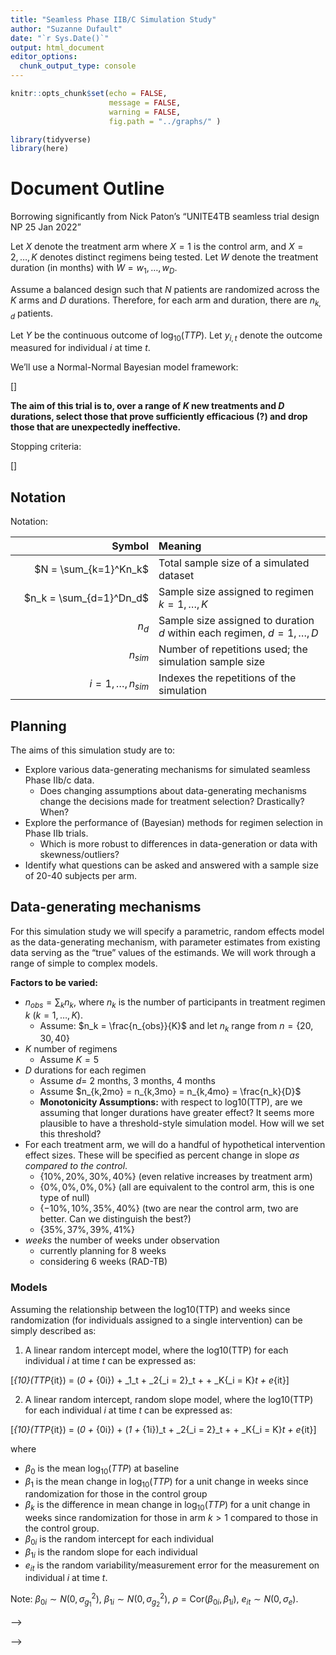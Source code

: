 ```yaml
---
title: "Seamless Phase IIB/C Simulation Study"
author: "Suzanne Dufault"
date: "`r Sys.Date()`"
output: html_document
editor_options: 
  chunk_output_type: console
---
```


```r
knitr::opts_chunk$set(echo = FALSE,
                      message = FALSE,
                      warning = FALSE,
                      fig.path = "../graphs/" )

library(tidyverse)
library(here)
```

# Document Outline {.tabset}

Borrowing significantly from Nick Paton's "UNITE4TB seamless trial design NP 25 Jan 2022"

Let $X$ denote the treatment arm where $X = 1$ is the control arm, and $X = 2,\ldots, K$ denotes distinct regimens being tested. Let $W$ denote the treatment duration (in months) with $W = w_1,\ldots, w_D$.

Assume a balanced design such that $N$ patients are randomized across the $K$ arms and $D$ durations. Therefore, for each arm and duration, there are $n_{k,d}$ patients. 

Let $Y$ be the continuous outcome of $\log_{10}(TTP)$. Let $y_{i,t}$ denote the outcome measured for individual $i$ at time $t$.

We'll use a Normal-Normal Bayesian model framework:

\[\text{TO BE ADDED}\]

**The aim of this trial is to, over a range of $K$ new treatments and $D$ durations, select those that prove sufficiently efficacious (?) and drop those that are unexpectedly ineffective.**

Stopping criteria:

\[\text{TO BE ADDED}\]



## Notation

Notation:

| Symbol | Meaning |
|----:|:-----|
| $N = \sum_{k=1}^Kn_k$ | Total sample size of a simulated dataset |
| $n_k = \sum_{d=1}^Dn_d$ | Sample size assigned to regimen $k = 1,\ldots, K$ |
| $n_d$ | Sample size assigned to duration $d$ within each regimen, $d = 1, \dots, D$ |
| $n_{sim}$ | Number of repetitions used; the simulation sample size |
| $i=1,\ldots, n_{sim}$ | Indexes the repetitions of the simulation |
<!-- | $\theta$ | An estimand (conceptually); also true value of the estimand |     -->
<!-- | $n_{obs}$ | Sample size of a simulated dataset |     -->
<!-- | $\hat{\theta}$ | the estimator of $\theta$ |     -->
<!-- | $\hat{\theta}_i$ | the estimate of $\theta$ from the $i$th repetition |    -->
<!-- | $\bar{\theta}$ | the mean of $\hat{\theta}_i$ across repetitions |     -->
<!-- | $Var(\hat{\theta})$ | the true variance of $\hat{\theta}$, which can be estimated with large $n_{sim}$ |     -->
<!-- | $\widehat{Var}(\hat{\theta}_i)$ | an estimate of $Var(\hat{\theta})$from the $i$th repetition |    -->
<!-- | $\alpha$ | the nominal significance level |    -->
<!-- | $p_i$ | the p-value returned by the $i$th repetition |     -->

## Planning 

<!-- + Specific aims of the simulation study -->

The aims of this simulation study are to:

+ Explore various data-generating mechanisms for simulated seamless Phase IIb/c data.    
    + Does changing assumptions about data-generating mechanisms change the decisions made for treatment selection? Drastically? When?
+ Explore the performance of (Bayesian) methods for regimen selection in Phase IIb trials.    
    + Which is more robust to differences in data-generation or data with skewness/outliers?
+ Identify what questions can be asked and answered with a sample size of 20-40 subjects per arm. 

## Data-generating mechanisms

For this simulation study we will specify a parametric, random effects model as the data-generating mechanism, with parameter estimates from existing data serving as the "true" values of the estimands. We will work through a range of simple to complex models. 

**Factors to be varied:**

+ $n_{obs} = \sum_k n_k$, where $n_k$ is the number of participants in treatment regimen $k$ ($k = 1,\ldots,K$).     
  + Assume: $n_k = \frac{n_{obs}}{K}$ and let $n_k$ range from $n = \{20, 30, 40\}$ 
  
+ $K$ number of regimens    
  + Assume $K = 5$

+ $D$ durations for each regimen    
  + Assume $d =$ 2 months, 3 months, 4 months   
  + Assume $n_{k,2mo} = n_{k,3mo} = n_{k,4mo} = \frac{n_k}{D}$  
  + **Monotonicity Assumptions:** with respect to log10(TTP), are we assuming that longer durations have greater effect? It seems more plausible to have a threshold-style simulation model. How will we set this threshold?
  
+ For each treatment arm, we will do a handful of hypothetical intervention effect sizes. These will be specified as percent change in slope *as compared to the control*.   
  + $\{10\%,20\%,30\%,40\%\}$ (even relative increases by treatment arm)
  + $\{0\%,0\%,0\%,0\%\}$ (all are equivalent to the control arm, this is one type of null)
  + $\{-10\%,10\%,35\%,40\%\}$ (two are near the control arm, two are better. Can we distinguish the best?)
  + $\{35\%, 37\%, 39\%, 41\%\}$
  
+ $weeks$ the number of weeks under observation     
  + currently planning for 8 weeks    
  + considering 6 weeks (RAD-TB)    

### Models

Assuming the relationship between the log10(TTP) and weeks since randomization (for individuals assigned to a single intervention) can be simply described as:

1. A linear random intercept model, where the log10(TTP) for each individual $i$ at time $t$ can be expressed as:

\[\log_{10}(TTP_{it}) = (\beta_0 + \beta_{0i}) + \beta_1\cdot\text{weeks}_t + \beta_2\cdot\mathbb{I}\{\text{arm}_i = 2\}\cdot\text{weeks}_t + \ldots + \beta_K\cdot\mathbb{I}\{\text{arm}_i = K\}\cdot\text{weeks}_t + e_{it}\]


2. A linear random intercept, random slope model, where the log10(TTP) for each individual $i$ at time $t$ can be expressed as:

\[\log_{10}(TTP_{it}) = (\beta_0 + \beta_{0i}) + (\beta_1 + \beta_{1i})\cdot\text{weeks}_t + \beta_2\cdot\mathbb{I}\{\text{arm}_i = 2\}\cdot\text{weeks}_t + \ldots + \beta_K\cdot\mathbb{I}\{\text{arm}_i = K\}\cdot\text{weeks}_t + e_{it}\]

where

+ $\beta_0$ is the mean $\log_{10}(TTP)$ at baseline
+ $\beta_1$ is the mean change in $\log_{10}(TTP)$ for a unit change in weeks since randomization for those in the control group
+ $\beta_k$ is the difference in mean change in $\log_{10}(TTP)$ for a unit change in weeks since randomization for those in arm $k>1$ compared to those in the control group.
+ $\beta_{0i}$ is the random intercept for each individual
+ $\beta_{1i}$ is the random slope for each individual
+ $e_{it}$ is the random variability/measurement error for the measurement on individual $i$ at time $t$.

Note: $\beta_{0i} \sim N(0,\sigma_{g_1}^2)$, $\beta_{1i} \sim N(0,\sigma_{g_2}^2)$, $\rho = \text{Cor}(\beta_{0i}, \beta_{1i})$, $e_{it} \sim N(0,\sigma_e)$.

<!-- ## Estimand/target of analysis -->

<!-- Based on the simulated dataset, we will rank the effect sizes of each of the $k = 1,...,K$ regimens ($A_k$) such that: -->

<!-- \[A_{(1)} = \max(A_1, A_2, \ldots, A_K)\] -->
<!-- \[\vdots\] -->
<!-- \[A_{(K)} = \min(A_1, A_2, \ldots, A_K)\] -->

<!-- In other words (and unlike standard order statistics which rank low to high), the best regimen (the largest change in TTP) is denoted $A_{(1)}$ and the worst regimen (the lowest change in TTP) is denoted $A_{(K)}$. The estimated ranked regimens, based on the point estimates from simulated datasets are denoted $A_{(\hat{k})}$. -->

<!-- + Define estimands and/or other targets of the simulation study. -->

<!-- | Target | Description |  -->
<!-- | :----: | :---------- | -->
<!-- | $r = \{A_{(1)}, A_{(2)}, A_{(3)}, A_{(4)}, A_{(5)}\}$ | The first target is the ranking of the regimens, from best to worst. | -->
<!-- | $r_{k'} = \{A_{(1)},\ldots, A_{(k')}\}$ | The second target is a subset of the top $k'$ ranked regimens ($k'\leq K$). | -->
<!-- | $\Delta = \mu_A - \mu_{A'}, A\neq A'$ | The third target is the difference in slope between two arms. | -->


<!-- ## Methods -->

<!-- + Identify methods to be evaluated and consider whether they are appropriate for estimand/target identified. For method comparison studies, make a careful review of the literature to ensure inclusion of relevant methods. -->

<!-- For each individual $i$ at time $t$, we assume that $\log_{10}$(dtp) can be modeled as a function of weeks since randomization and treatment arm.  -->
<!-- <!-- For now, we assume random effects ($\beta_{0i}$) such that individual's baseline $\log_{10}(dtp_i)$ are normally distributed around some mean $\log_{10}(dtp) = \beta_0$ and their slopes ($\beta_{ki}$ are normally distributed around some mean $\beta_{k}$ within a certain treatment arm ($k \in \{1,2,3,4,5\}$).   --> -->

<!-- <!-- \[\log_{10}(dtp) \sim N(\mu,\sigma^2)\] --> -->

<!-- \[\log_{10}(dtp_{it}) = \beta_0 + \beta_1\times weeks_{t} + \beta_2\mathbb{I}(A_{it} = 2)\times weeks_{t} + \beta_3\mathbb{I}(A_i = 3)\times weeks_{t} + \beta_4\mathbb{I}(A_i = 4)\times weeks_{t} + \beta_5\mathbb{I}(A_i = 5)\times weeks_{t} + \beta_{0i} + \beta_{1i} \times weeks_t\] -->

<!-- E.g., for those in the control arm: -->

<!-- \[\log_{10}(dtp_{it}) = (\beta_0 + \beta_{0i}) + (\beta_1 + \beta_{1i}) weeks_{it} \] -->

<!-- For those in treatment group two: -->

<!-- \[\log_{10}(dtp_{it}) = (\beta_0 + \beta_{0i}) + (\beta_1 + \beta_{1i} + \beta_2)\times  weeks_{it} \] -->

<!-- For those in treatment group $k$.: -->

<!-- \[\log_{10}(dtp_{it}) = (\beta_0 + \beta_{0i}) + (\beta_1 + \beta_{1i} + \beta_k )\times  weeks_{it} \] -->


<!-- ## Performance measures -->

<!-- + List all performance measures to be estimated, justifying their relevance to estimands or other targets.     -->
<!-- + For less-used performance measures, give explicit formulae for the avoidance of ambiguity.     -->
<!-- + Choose a value of $n_{sim}$ that achieves acceptable Monte Carlo SE for key performance measures. -->

<!-- | Shorthand | Estimand/Target | Calculation |  Description |  -->
<!-- | :-------: | :-------------: | :---------- | :----------- | -->
<!-- | $p_1$ | Target 1 | $P(A_{(1)} = A_{(\hat{1})}) = \frac{1}{n_{sim}}\sum_{i = 1}^{n_{sim}} \mathbb{I}\left(A_{(1)} = A_{(\hat{1})}\right)$ | Given our small sample sizes, we want to know how often the true best regimen is ranked as the best regimen. | -->
<!-- | $p_2$ | Target 2 | $P(A_{(1)} \in \{A_{(\hat{1})}, ..., A_{(\widehat{k'})} \}) = \frac{1}{n_{sim}}\sum_{i = 1}^{n_{sim}} \mathbb{I}\left(A_{(1)} \in \{A_{(\hat{1})},\ldots, A_{(\widehat{k'})}\}\right)$ | Given our small sample sizes, we want to know how often the best regimen appears in the top $(k') \leq (K)$ ranks | -->
<!-- | $p_3$ | Target 1 | $P(A_{(\hat{1})} = \max\{A_{(\hat{1})},A_{(\hat{2})},\ldots, A_{(\hat{k})}\}) = \frac{1}{n_{chain}}\sum_{j = 1}^{n_{chain}} \mathbb{I}\left(A_{(\widehat{1}), MCMC_j} = A_{(\hat{1})}\right)$ | Each Bayesian model is fitted with an MCMC chain. We can use the chain to directly evaluate posterior distributions of interest. For example, "What is our percent confidence that the best estimated arm is better than all other arms?" | -->
<!-- | $p_4$ | Target 2 | $P(A_{(1)} \in \{A_{(\hat{1})}, ..., A_{(\widehat{k'})} \}) = \frac{1}{n_{chain}}\sum_{j = 1}^{n_{chain}} \mathbb{I}\left(A_{(1)} \in \{A_{(\hat{1}), MCMC_j},\ldots, A_{(\widehat{k'}), MCMC_j}\}\right)$  | What is our percent confidence that the true best arm is contained in a subset of size $k'$ of top ranked arms? |    -->
<!-- | $p_5$ | Target 3 | $\mathbb{E}[\mu_A - \mu_{A'}] = \frac{1}{n_{chain}}\sum\limits_{j}^{n_{chain}}\hat{\mu}_{A,mcmc_j} - \hat{\mu}_{A',mcmc_j} , A\neq A'$) | This is the posterior distribution of the difference in slopes between two distinct arms. From this, we can ask a number of questions, including, is it credible that the slopes are different? Is it credible that the slopes are more than X% different? etc.  | -->
<!-- | $p_6$ | Target 2 | $P(A_{\widehat{(1)}} \in \{A_{(1)},\ldots, A_{(k')} \} = \frac{1}{n_{sim}}\sum_{i = 1}^{n_{sim}} \mathbb{I}\left(A_{\widehat{(1)},i} \in \{A_{(1)},\ldots, A_{(k')}\}\right)$) | Given our small sample sizes, how often is the best estimated arm is one of the true top $k'$ arms? | -->

<!-- ## Coding and execution -->

<!-- + Separate scripts used to analyze simulated datasets from scripts to analyze estimates datasets.    -->
<!-- + Start small and build up code, including plenty of checks.     -->
<!-- + Set the random number seed once per simulation repetition.     -->
<!-- + Store the random number states at the start of each repetition.    -->
<!-- + If running chunks of the simulation in parallel, use separate streams of random numbers. -->

<!-- **Munge** -->

<!-- | Name | Description | -->
<!-- | :--- | :---------- | -->
<!-- | `00_run-all.R` | This is the primary file that calls all subsequent files and performs all steps of the simulation study in the proper order | -->
<!-- | `01_simulate-data.R` | This file simulates the data. It returns two objects: 1) a list of simulated datasets and 2) a dataframe with the "states" data (recording random seed, etc.) | -->
<!-- | `02_brms-models-on-sim-data_null-condition.R` | This file sets up the brms models to run on all 1000 x 3 (sample sizes) datasets when the expected slope difference between the control arm and the treatment arms is 0% |  -->
<!-- | `03_brms-models-on-sim-data_even-condition.R` | This file sets up the brms models to run on all 1000 x 3 (sample sizes) datasets when the expected slope difference between the control arm and the treatment arms is 10%, 20%, 30%, and 40% |  -->
<!-- | `04_brms-models-on-sim-data_clustered-high-condition.R` | This file sets up the brms models to run on all 1000 x 3 (sample sizes) datasets when the expected slope difference between the control arm and the treatment arms is {35%, 37%, 39%, 41%} |  -->
<!-- | `05_brms-models-on-sim-data_clustered-highlow-condition.R` | This file sets up the brms models to run on all 1000 x 3 (sample sizes) datasets when the expected slope difference between the control arm and the treatment arms is {-10%, 10%, 35%, 40%} |  -->

<!-- **Model results** -->

<!-- The stored brms objects generated by analyzing the simulated datasets are stored in the `data/bayes-generated` folder. -->

<!-- Because of the size of these objects, we had to save them in segments. -->

<!-- | Name | Description | -->
<!-- | :--- | :---------- | -->
<!-- | `[DATE]_simulated-lmm_intercept-only_lod-25_nk-20.RData` | The BRMS model results when fitting to the simulated data with a sample size of 20 per arm and the null condition (i.e., generated by file `02_brms-models-on-sim-data_null-condition.R`) | -->
<!-- | `[DATE]_simulated-lmm_intercept-only_lod-25_nk-20_even-condition-YYY.RData` | The BRMS model results when fitting to the simulated data (simulations YYY-100 to YYY) with a sample size of 20 per arm and the even condition (i.e., generated by file `03_brms-models-on-sim-data_even-condition.R`) | -->
<!-- | `[DATE]_simulated-lmm_intercept-only_lod-25_nk-30_even-condition-YYY.RData` | The BRMS model results when fitting to the simulated data (simulations YYY-100 to YYY) with a sample size of 30 per arm and the even condition (i.e., generated by file `03_brms-models-on-sim-data_even-condition.R`) | -->
<!-- | `[DATE]_simulated-lmm_intercept-only_lod-25_nk-40_even-condition-YYY.RData` | The BRMS model results when fitting to the simulated data (simulations YYY-100 to YYY) with a sample size of 40 per arm and the even condition (i.e., generated by file `03_brms-models-on-sim-data_even-condition.R`) | -->
<!-- | `[DATE]_simulated-lmm_intercept-only_lod-25_nk-20_highlow-condition-YYY.RData` | The BRMS model results when fitting to the simulated data (simulations YYY-100 to YYY) with a sample size of 20 per arm and the highlow condition (i.e., generated by file `05_brms-models-on-sim-data_highlow-condition.R`) | -->
<!-- | `[DATE]_simulated-lmm_intercept-only_lod-25_nk-20_highlow-condition-YYY.RData` | The BRMS model results when fitting to the simulated data (simulations YYY-100 to YYY) with a sample size of 20 per arm and the highlow condition (i.e., generated by file `05_brms-models-on-sim-data_highlow-condition.R`) | -->
<!-- | `[DATE]_simulated-lmm_intercept-only_lod-25_nk-20_highlow-condition-YYY.RData` | The BRMS model results when fitting to the simulated data (simulations YYY-100 to YYY) with a sample size of 20 per arm and the highlow condition (i.e., generated by file `05_brms-models-on-sim-data_highlow-condition.R`) | -->


<!-- **Helper functions** -->

<!-- | Name | Description | -->
<!-- | :--- | :---------- | -->
<!-- | `lib/df-sim-function.R` | This is a simple function that takes parameter inputs (weeks, $n_k$, etc.) and returns a list of simulated datasets for each parameter value of interest | -->
<!-- | `lib/df-sim-wrapper-function.R` | This wraps around the `df-sim-function.R` and allows for more efficient generation of the simulated datasets. | -->
<!-- | `lib/df_evaluate_rank-function.R` | This takes the conditional estimated slope coefficients from the brms models and evaluates 1) whether the best arm has been identified as the best arm, and 2) returns the rank of 4 arms. | -->



<!-- ## Analysis -->

<!-- + Conduct exploratory analysis of results, particularly graphical exploration.     -->
<!-- + Compute estimates of performance and Monte Carlo SEs for these estimates. -->


<!-- **Exploratory analyses** -->

<!-- | Name | Description | -->
<!-- | :--- | :---------- | -->
<!-- | `reports/visualizing-simulated-data.Rmd` | A report for visualizing the simulated datasets. This is useful for ensuring the simulated data looks like plausible trial data. | -->
<!-- | `reports/examining-simulation-results.Rmd` | A report presenting the simulation study results. |  -->

<!-- **Estimates of performance** -->

<!-- | Name | Description | -->
<!-- | :--- | :---------- | -->
<!-- | `munge/06_ranking-brms-results` | This script calls on helper function `df-evaluate_rank-function.R` to perform more frequentist-style evaluations of the simulation results. | -->
<!-- | `munge/07_ranking-brms-results_bayesian` | This script calls on helper functions `df_extract-mcmc-slopes-function.R` and `df_best-v-rest-bayes-function.R` to perform more bayesian-style evaluations of the simulation results. *These more closely mimic what will be performed in the planned analysis of the trial data.* | -->

<!-- **Helper functions** -->

<!-- | Name | Description | -->
<!-- | :--- | :---------- | -->
<!-- |`lib/df-evaluate_rank-function.R` | Takes model results and returns a binary indicator as to whether the true best arm is equivalent to the estimated best arm (performance measure $p_1$ ) and returns the numeric rank, which allows for estimation of performance measure $p_2$ | -->
<!-- | `lib/df_extract-mcmc-slopes-function.R` | This extracts the MCMC estimates of the arm-specific slopes so that they can be fed into other performance evaluation functions. | -->
<!-- | `lib/df_best-v-rest-bayes-function.R` | This uses the extracted MCMC estimates of the arm-specific slopes to evaluate how often the true best arm is estimated to have a larger slope than all other arms. | -->


<!-- ## Reporting -->

<!-- + Describe simulation study using ADEMP structure with sufficient rationale for choices. -->
<!-- + Structure graphical and tabular presentations to place performance of competing methods side-by-side.  -->
<!-- + Include Monte Carlo SE as an estimate of simulation uncertainty.     -->
<!-- + Publish code to execute the simulation study including user-written routines.    -->

<!-- ## Appendix -->

<!-- ### Notes from previous emails -->

<!-- A simple procedure like `select a subset of the X best regimens (efficacy & safety) from a pool of regimens' to take forward to IIC is what we want. We can run simulations to identify an appropriate sample size (e.g. probability that we select best regimen is $> 0.95$ under appropriate assumptions), but I haven’t yet found a suitable selection procedure. -->

<!-- I think a Bayesian analysis will be well suited to the sort of decision-making that we will need moving from IIB to IIC – I am thinking something like $P$(subset of size X contains best regimen given observed data) as a function of X. We can pick a simple binary `efficacy' outcome (e.g. culture conversion by 8 weeks) which is sufficient to capture treatment response, and we can pick a simple binary safety outcome (occurrence of grade 3+ AEs, or related AEs, etc.). So we could consider efficacy and safety separately (separate subsets for efficacy and safety), or as a bivariate distribution. -->

<!-- + the foundations for this kind of problem are discussed in most non-parametrics book as they do discuss the distribution of order statistics. -->

<!-- For simulations: linear mixed effects models with adjustment for limits of detection several times        -->

<!-- + The surge function has been used for parametric survival model for time to culture conversion (https://pubmed.ncbi.nlm.nih.gov/29917079/ ), but that is not what you are after since your objective is based on quantitative TTP over time.    -->
<!-- + ‘My’ model for this (https://pubmed.ncbi.nlm.nih.gov/28961790/ , https://pubmed.ncbi.nlm.nih.gov/31840278/ ) is a bit complex to set up simulations with. I agree that a linear or bi-linear model (like the ones suggested by Burger https://pubmed.ncbi.nlm.nih.gov/30027676/ ) should be useful for clinical trial simulations. -->
<!-- + It is crucial that the model handles the detection limit! In mixed-effects models NONMEM language we talk about the M3 method where you have a likelihood component quantifying the likelihood of being at the wrong side to the limit for each sample time point (https://pubmed.ncbi.nlm.nih.gov/19452283/  , https://pubmed.ncbi.nlm.nih.gov/11768292/  ). I do not have a published example on this applied to TB – Gerry? You do not want to simulate a lot of data between 25 and 42 days because in practice very few samples come back with that type of TTPs.    -->
<!-- + A quick read on Wikipedia, it looks like tobit regression is doing pretty much what M3 does so seems suitable to me! -->



